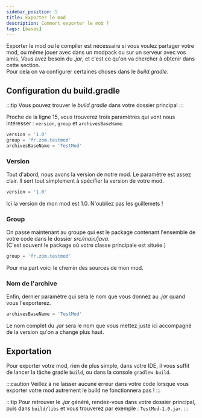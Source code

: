 ```yaml
---
sidebar_position: 5
title: Exporter le mod
description: Comment exporter le mod ?
tags: [bases]
---
```


Exporter le mod ou le compiler est nécessaire si vous voulez partager votre mod,
ou même jouer avec dans un modpack ou sur un serveur avec vos amis. Vous avez besoin
du *.jar*, et c'est ce qu'on va chercher à obtenir dans cette section.  
Pour cela on va configurer certaines choses dans le *build.gradle*.

## Configuration du build.gradle

:::tip
Vous pouvez trouver le *build.gradle* dans votre dossier principal
:::

Proche de la ligne 15, vous trouverez trois paramètres qui vont nous intéresser : 
``version``, ``group`` et ``archivesBaseName``.

```gradle
version = '1.0'
group = 'fr.zom.testmod'
archivesBaseName = 'TestMod'
```

### Version

Tout d'abord, nous avons la version de notre mod. Le paramètre est assez clair.
Il sert tout simplement à spécifier la version de votre mod.

```gradle
version = '1.0'
```

Ici la version de mon mod est 1.0. N'oubliez pas les guillemets !

### Group

On passe maintenant au groupe qui est le package contenant l'ensemble
de votre code dans le dossier *src/main/java*.  
(C'est souvent le package où votre classe principale est située.)

```gradle
group = 'fr.zom.testmod'
```

Pour ma part voici le chemin des sources de mon mod.

### Nom de l'archive

Enfin, dernier paramètre qui sera le nom que vous donnez au *.jar* quand vous l'exporterez.

```gradle
archivesBaseName = 'TestMod'
```

Le nom complet du *.jar* sera le nom que vous mettez juste ici accompagné de la version
qu'on a changé plus haut.

## Exportation

Pour exporter votre mod, rien de plus simple, dans votre IDE, il vous suffit de lancer
la tâche gradle `build`, ou dans la console `gradlew build`.

:::caution
Veillez à ne laisser aucune erreur dans votre code lorsque vous exporter votre mod
autrement le build ne fonctionnera pas !
:::

:::tip
Pour retrouver le *.jar* généré, rendez-vous dans votre dossier principal, puis dans
`build/libs` et vous trouverez par exemple : `TestMod-1.0.jar`.
:::